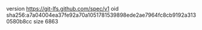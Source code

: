 version https://git-lfs.github.com/spec/v1
oid sha256:a7a04004ea37fe92a70a1051781539898ede2ae7964fc8cb9192a3130580b8cc
size 6863
